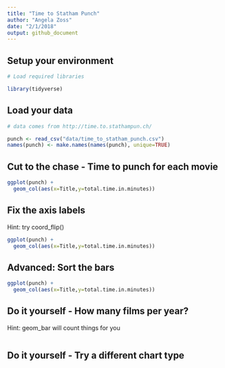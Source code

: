 ```yaml
---
title: "Time to Statham Punch"
author: "Angela Zoss"
date: "2/1/2018"
output: github_document
---
```


## Setup your environment

```r

# Load required libraries

library(tidyverse)

```

## Load your data

```r

# data comes from http://time.to.stathampun.ch/

punch <- read_csv("data/time_to_statham_punch.csv")
names(punch) <- make.names(names(punch), unique=TRUE)

```

## Cut to the chase - Time to punch for each movie

```r

ggplot(punch) +
  geom_col(aes(x=Title,y=total.time.in.minutes))

```

## Fix the axis labels

Hint: try coord_flip()

```r

ggplot(punch) +
  geom_col(aes(x=Title,y=total.time.in.minutes))

```

## Advanced: Sort the bars

```r

ggplot(punch) +
  geom_col(aes(x=Title,y=total.time.in.minutes))

```

## Do it yourself - How many films per year?

Hint: geom_bar will count things for you

```r

```

## Do it yourself - Try a different chart type

```r

```